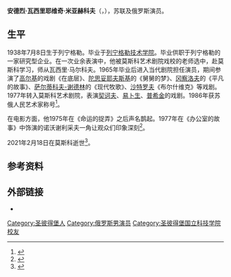 {{NoteTA|G1=人名}}
{{藝人
|姓名 = 安德烈·米亚赫科夫
|类型 = 男演员
|图片 = Andrey Myagkov.jpeg
|图片简介 = 2013年
|国籍 = {{RUS}}
|出生日期 = {{birth date|df=y|1938|07|08}}
|出生地点 = {{URS}}[[圣彼得堡|列宁格勒]]
|逝世日期 = {{death date and age|df=y|2021|02|18|1938|07|08}}
|逝世地点 = {{RUS}}[[莫斯科|莫斯科]]
|职业 = 演员
|语言 = 俄语
|教育程度 = 
|母校 = 
|宗教信仰 = 
|音乐类型 = 
|演奏乐器 = 
|出道地点 = 
|出道日期 = 
|著名角色 = 
|活跃年代 = 1965年－2011年
|奖项 = {{{!}} style="background: transparent"
{{!}} {{三级祖国功勋勋章}} {{!!}} {{四级祖国功勋勋章}}
{{!}}}
{{{!}} style="background: transparent"
{{!}} {{荣誉勋章 (俄罗斯联邦)}} {{!!}} {{俄罗斯友谊勋章}} 
{{!}}}
{{{!}} style="background: transparent"
{{!}} {{苏俄人民艺术家}} {{!!}} {{苏俄功勋艺术家}} {{!!}} {{苏联国家奖}}
{{!}}}
}}
'''安德烈·瓦西里耶维奇·米亚赫科夫'''（{{lang-ru|link=no|Андрей Васильевич Мягков}}，{{bd|1938年|7月8日|2021年|2月18日|catIdx=Myagkov}}），苏联及俄罗斯演员。

==生平==
1938年7月8日生于列宁格勒。毕业于[[圣彼得堡国立科技学院|列宁格勒技术学院]]。毕业供职于列宁格勒的一家研究型企业。在一次业余表演中，他被莫斯科艺术剧院戏校的老师选中，赴莫斯科学习，师从瓦西里·马尔科夫。1965年毕业后进入当代剧院担任演员，期间参演了[[马克西姆·高尔基|高尔基]]的戏剧《在底层》、[[費奧多爾·米哈伊洛維奇·陀思妥耶夫斯基|陀思妥耶夫斯基]]的《舅舅的梦》、[[伊凡·亚历山大罗维奇·冈察洛夫|冈察洛夫]]的《平凡的故事》、[[米哈伊尔·叶夫格拉福维奇·萨尔蒂科夫-谢德林|萨尔蒂科夫-谢德林]]的《现代牧歌》、[[米哈伊尔·沙特罗夫|沙特罗夫]]《布尔什维克》等戏剧。1977年转入莫斯科艺术剧院，表演[[契诃夫|契诃夫]]、[[易卜生|易卜生]]、[[普希金|普希金]]的戏剧。1986年获苏俄人民艺术家称号<ref>{{cite web |title=Биография Андрея Мягкова |url=https://tass.ru/info/10728729 |publisher=[[俄通社-塔斯社|ТАСС]] |language=ru |date=2021-02-18 |access-date=2021-02-20 |archive-date=2021-02-18 |archive-url=https://web.archive.org/web/20210218085424/https://tass.ru/info/10728729 |dead-url=no }}</ref>。

在电影方面，他1975年在《命运的捉弄》之后声名鹊起。1977年在《办公室的故事》中饰演的诺沃谢利采夫一角让观众们印象深刻<ref>{{cite web |title=俄罗斯著名演员安德烈·米亚赫科夫逝世 |url=http://sputniknews.cn/russia/202102181033133502/ |publisher=卫星通讯社 |date=2021-02-18 |access-date=2021-02-20 |archive-date=2021-04-18 |archive-url=https://web.archive.org/web/20210418051514/http://sputniknews.cn/russia/202102181033133502/ }}</ref>。

2021年2月18日在莫斯科逝世<ref>{{cite web |title=Умер народный артист Андрей Мягков |url=https://ria.ru/20210218/myagkov-1597958428.html |publisher=[[俄罗斯新闻社|РИА Новости]] |language=ru |date=2021-02-18 |access-date=2021-02-20 |archive-date=2021-03-03 |archive-url=https://web.archive.org/web/20210303131613/https://ria.ru/20210218/myagkov-1597958428.html |dead-url=no }}</ref>。
==参考资料==
{{reflist}}
==外部链接==
*{{IMDb name|0616556}}

{{Authority control}}

{{DEFAULTSORT:Myagkov, Andrey}}
[[Category:圣彼得堡人|Category:圣彼得堡人]]
[[Category:俄罗斯男演员|Category:俄罗斯男演员]]
[[Category:圣彼得堡国立科技学院校友|Category:圣彼得堡国立科技学院校友]]